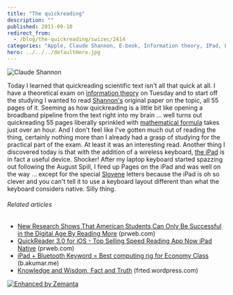 ```yaml
---
title: "The quickreading"
description: ""
published: 2011-09-10
redirect_from:
  - /blog/the-quickreading/swizec/2414
categories: "Apple, Claude Shannon, E-book, Information theory, IPad, Learning, Personal"
hero: ../../../defaultHero.jpg
---
```


![Claude Shannon](http://swizec.com/blog/wp-content/uploads/2011/09/5057005056_6c46df1beb_m.jpg "Claude Shannon")

Today I learned that quickreading scientific text isn't all that quick at all. I have a theoretical exam on [information theory](http://en.wikipedia.org/wiki/Information_theory "Information theory") on Tuesday and to start off the studying I wanted to read [Shannon's](http://en.wikipedia.org/wiki/Claude_Shannon "Claude Shannon") original paper on the topic, all 55 pages of it. Seeming as how quickreading is a little bit like opening a broadband pipeline from the text right into my brain ... well turns out quickreading 55 pages liberally sprinkled with [mathematical formula](http://en.wikipedia.org/wiki/Formula "Formula") takes just over an hour. And I don't feel like I've gotten much out of reading the thing, certainly nothing more than I already had a grasp of studying for the practical part of the exam. At least it was an interesting read. Another thing I discovered today is that with the addition of a wireless keyboard, [the iPad](http://en.wikipedia.org/wiki/IPad "IPad") is in fact a useful device. Shocker! After my laptop keyboard started spazzing out following the August Spill, I fired up Pages on the iPad and was well on the way ... except for the special [Slovene](http://en.wikipedia.org/wiki/Slovene_language "Slovene language") letters because the iPad is oh so clever and you can't tell it to use a keyboard layout different than what the keyboard considers native. Silly thing.

###### Related articles

- [New Research Shows That American Students Can Only Be Successful in the Digital Age By Reading More](http://www.prweb.com/releases/2010/01/prweb3530964.htm) (prweb.com)
- [QuickReader 3.0 for iOS - Top Selling Speed Reading App Now iPad Native](http://www.prweb.com/releases/prweb2010/12/prweb4913104.htm) (prweb.com)
- [iPad + Bluetooth Keyword = Best computing rig for Economy Class](http://b.akumar.me/2011/09/07/ipad-bluetooth-keyword-best-computing-rig-for-economy-class/) (b.akumar.me)
- [Knowledge and Wisdom, Fact and Truth](http://frted.wordpress.com/2011/08/23/knowledge-and-wisdom-fact-and-truth/) (frted.wordpress.com)

[![Enhanced by Zemanta](http://img.zemanta.com/zemified_e.png?x-id=e1ce3378-ec4b-471f-a0f6-5855a7b8b22f)](http://www.zemanta.com/ "Enhanced by Zemanta")
